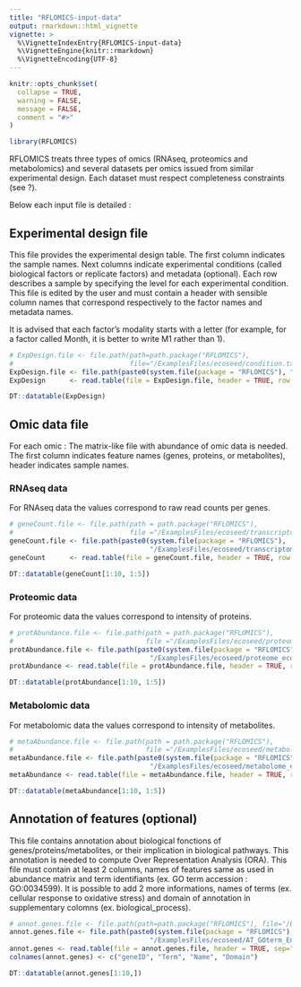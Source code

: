```yaml
---
title: "RFLOMICS-input-data"
output: rmarkdown::html_vignette
vignette: >
  %\VignetteIndexEntry{RFLOMICS-input-data}
  %\VignetteEngine{knitr::rmarkdown}
  %\VignetteEncoding{UTF-8}
---
```


```r
knitr::opts_chunk$set(
  collapse = TRUE,
  warning = FALSE,
  message = FALSE,
  comment = "#>"
)

```

```r
library(RFLOMICS)
```

RFLOMICS treats three types of omics (RNAseq, proteomics and metabolomics) and several datasets per omics issued from similar experimental design. Each dataset must respect completeness constraints (see ?).

Below each input file is detailed :

## Experimental design file
<!-- ce fichier contient le plan experimental (conditions) plus des metadata par echantillons -->

This file provides the experimental design table. The first column indicates the sample names. Next columns indicate experimental conditions (called biological factors or replicate factors) and metadata (optional). Each row describes a sample by specifying the level for each experimental condition.
This file is edited by the user and must contain a header with sensible column names that correspond respectively to the factor names and metadata names.

It is advised that each factor's modality starts with a letter (for example, for a factor called Month, it is better to write M1 rather than 1).

```r
# ExpDesign.file <- file.path(path=path.package("RFLOMICS"), 
#                             file="/ExamplesFiles/ecoseed/condition.txt")
ExpDesign.file <- file.path(paste0(system.file(package = "RFLOMICS"), "/ExamplesFiles/ecoseed/condition.txt"))
ExpDesign      <- read.table(file = ExpDesign.file, header = TRUE, row.names = 1, sep = "\t")

DT::datatable(ExpDesign)
```

## Omic data file

For each omic : 
The matrix-like file with abundance of omic data is needed. The first column indicates feature names (genes, proteins, or metabolites), header indicates sample names.

### **RNAseq data**

<!-- les comptage de reads sont obtenu après une analyse bioinfo (mapping sur le genome de ref et comptage des reads qui couvrent chaque gene) -->

For RNAseq data the values correspond to raw read counts per genes.

```r

# geneCount.file <- file.path(path = path.package("RFLOMICS"), 
#                             file ="/ExamplesFiles/ecoseed/transcriptome_ecoseed.txt")
geneCount.file <- file.path(paste0(system.file(package = "RFLOMICS"),
                                   "/ExamplesFiles/ecoseed/transcriptome_ecoseed.txt"))
geneCount      <- read.table(file = geneCount.file, header = TRUE, row.names = 1, sep = "\t")

DT::datatable(geneCount[1:10, 1:5])
```


### **Proteomic data**

For proteomic data the values correspond to intensity of proteins.


```r
# protAbundance.file <- file.path(path = path.package("RFLOMICS"), 
#                                 file ="/ExamplesFiles/ecoseed/proteome_ecoseed.txt")
protAbundance.file <- file.path(paste0(system.file(package = "RFLOMICS"),
                                   "/ExamplesFiles/ecoseed/proteome_ecoseed.txt"))
protAbundance <- read.table(file = protAbundance.file, header = TRUE, row.names = 1, sep = "\t")

DT::datatable(protAbundance[1:10, 1:5])
```


### **Metabolomic data**

For metabolomic data the values correspond to intensity of metabolites.

```r
# metaAbundance.file <- file.path(path = path.package("RFLOMICS"), 
#                                 file ="/ExamplesFiles/ecoseed/metabolome_ecoseed.txt")
metaAbundance.file <- file.path(paste0(system.file(package = "RFLOMICS"),
                                   "/ExamplesFiles/ecoseed/metabolome_ecoseed.txt"))
metaAbundance <- read.table(file = metaAbundance.file, header = TRUE, row.names = 1, sep = "\t")

DT::datatable(metaAbundance[1:10, 1:5])
```

## Annotation of features (optional)

This file contains annotation about biological fonctions of genes/proteins/metabolites, or their implication in biological pathways. This annotation is needed to compute Over Representation Analysis (ORA). This file must contain at least 2 columns, names of features same as used in abundance matrix and term identifiants (ex. GO term accession : GO:0034599). It is possible to add 2 more informations, names of terms (ex. cellular response to oxidative stress) and domain of annotation in supplementary colomns (ex. biological_process).

```r

# annot.genes.file <- file.path(path=path.package("RFLOMICS"), file="/ExamplesFiles/ecoseed/AT_GOterm_EnsemblPlants.txt")
annot.genes.file <- file.path(paste0(system.file(package = "RFLOMICS"),
                                   "/ExamplesFiles/ecoseed/AT_GOterm_EnsemblPlants.txt"))
annot.genes <- read.table(file = annot.genes.file, header = TRUE, sep="\t", )
colnames(annot.genes) <- c("geneID", "Term", "Name", "Domain")

DT::datatable(annot.genes[1:10,])
```

